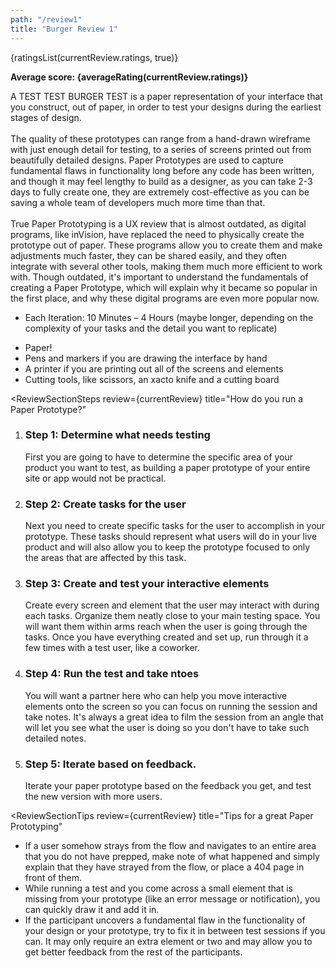 ```yaml
---
path: "/review1"
title: "Burger Review 1"
---
```






<ReviewLayout pageTitle={props.pageContext.frontmatter.title} review={currentReview}>
  <SEO title={props.pageContext.frontmatter.title} />
  <ReviewSectionIntro>
    <p>{ratingsList(currentReview.ratings, true)}</p>
    <p><strong>Average score: {averageRating(currentReview.ratings)}</strong></p>
  </ReviewSectionIntro>

<ReviewSectionWhatIs review={currentReview} title="What is a Paper Prototype?">
  <p>
    A TEST TEST BURGER TEST is a paper representation of your interface that you
    construct, out of paper, in order to test your designs during the earliest
    stages of design.
    <br />
    <br />
    The quality of these prototypes can range from a hand-drawn wireframe with just
    enough detail for testing, to a series of screens printed out from beautifully
    detailed designs. Paper Prototypes are used to capture fundamental flaws in functionality
    long before any code has been written, and though it may feel lengthy to build
    as a designer, as you can take 2-3 days to fully create one, they are extremely
    cost-effective as you can be saving a whole team of developers much more time
    than that.
    <br />
    <br />
    True Paper Prototyping is a UX review that is almost outdated, as digital
    programs, like inVision, have replaced the need to physically create the
    prototype out of paper. These programs allow you to create them and make
    adjustments much faster, they can be shared easily, and they often integrate
    with several other tools, making them much more efficient to work with.
    Though outdated, it's important to understand the fundamentals of creating a
    Paper Prototype, which will explain why it became so popular in the first
    place, and why these digital programs are even more popular now.
  </p>
</ReviewSectionWhatIs>

<ReviewSectionNeeds title="What do you need for a Paper Prototype?">
  <ReviewSectionNeedsPartial type="time">
    <ul>
      <li>
        Each Iteration: 10 Minutes – 4 Hours (maybe longer, depending on the
        complexity of your tasks and the detail you want to replicate)
      </li>
    </ul>
  </ReviewSectionNeedsPartial>
  <ReviewSectionNeedsPartial type="materials">
    <ul>
      <li>Paper!</li>
      <li>Pens and markers if you are drawing the interface by hand</li>
      <li>A printer if you are printing out all of the screens and elements</li>
      <li>Cutting tools, like scissors, an xacto knife and a cutting board</li>
    </ul>
  </ReviewSectionNeedsPartial>
</ReviewSectionNeeds>

<ReviewSectionSteps
  review={currentReview}
  title="How do you run a Paper Prototype?"
>
  <ol>
    <li>
      <h3>Step 1: Determine what needs testing</h3>
      First you are going to have to determine the specific area of your product
      you want to test, as building a paper prototype of your entire site or app
      would not be practical.
    </li>
    <li>
      <h3>Step 2: Create tasks for the user</h3>
      Next you need to create specific tasks for the user to accomplish in your prototype.
      These tasks should represent what users will do in your live product and will
      also allow you to keep the prototype focused to only the areas that are affected
      by this task.
    </li>
    <li>
      <h3>Step 3: Create and test your interactive elements</h3>
      Create every screen and element that the user may interact with during each
      tasks. Organize them neatly close to your main testing space. You will want
      them within arms reach when the user is going through the tasks. Once you have
      everything created and set up, run through it a few times with a test user,
      like a coworker.
    </li>
    <li>
      <h3>Step 4: Run the test and take ntoes</h3>
      You will want a partner here who can help you move interactive elements onto
      the screen so you can focus on running the session and take notes. It's always
      a great idea to film the session from an angle that will let you see what the
      user is doing so you don't have to take such detailed notes.
    </li>
    <li>
      <h3>Step 5: Iterate based on feedback.</h3>
      Iterate your paper prototype based on the feedback you get, and test the new
      version with more users.
    </li>
  </ol>
</ReviewSectionSteps>

<ReviewSectionTips
  review={currentReview}
  title="Tips for a great Paper Prototyping"
>
  <ul>
    <li>
      If a user somehow strays from the flow and navigates to an entire area
      that you do not have prepped, make note of what happened and simply
      explain that they have strayed from the flow, or place a 404 page in front
      of them.
    </li>
    <li>
      While running a test and you come across a small element that is missing
      from your prototype (like an error message or notification), you can
      quickly draw it and add it in.
    </li>
    <li>
      If the participant uncovers a fundamental flaw in the functionality of
      your design or your prototype, try to fix it in between test sessions if
      you can. It may only require an extra element or two and may allow you to
      get better feedback from the rest of the participants.
    </li>
  </ul>
</ReviewSectionTips>

</ReviewLayout>
